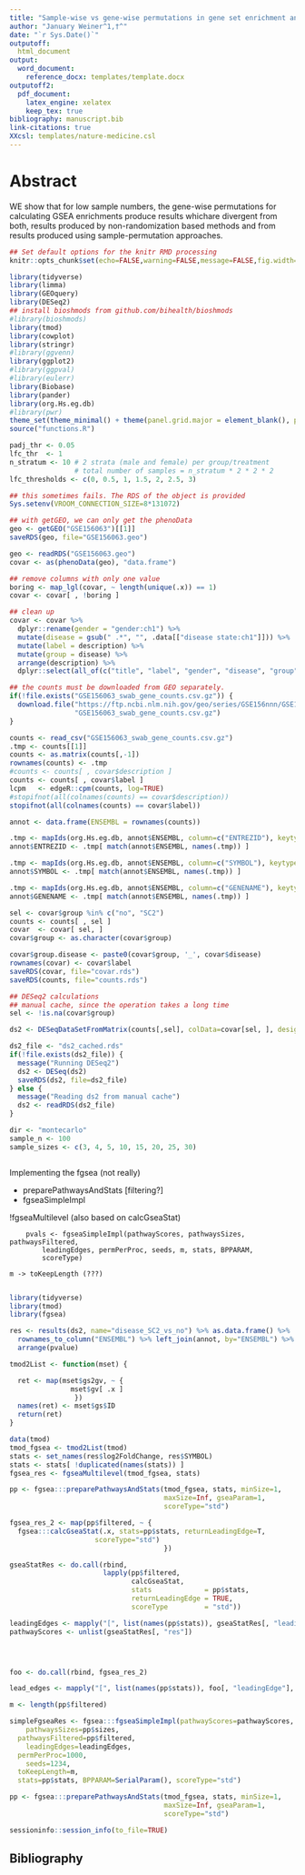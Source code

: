 ```yaml
---
title: "Sample-wise vs gene-wise permutations in gene set enrichment analysis"
author: "January Weiner^1,†^"
date: "`r Sys.Date()`"
outputoff:
  html_document
output:
  word_document:
    reference_docx: templates/template.docx
outputoff2: 
  pdf_document:
    latex_engine: xelatex
    keep_tex: true
bibliography: manuscript.bib
link-citations: true
XXcsl: templates/nature-medicine.csl
---
```


# Abstract

WE show that for low sample numbers, the gene-wise permutations for
calculating GSEA enrichments produce results whichare divergent from both,
results produced by non-randomization based methods and from results
produced using sample-permutation approaches.

```r
## Set default options for the knitr RMD processing
knitr::opts_chunk$set(echo=FALSE,warning=FALSE,message=FALSE,fig.width=5,fig.height=5,cache=FALSE,autodep=TRUE, results="hide")
```

```r
library(tidyverse)
library(limma)
library(GEOquery)
library(DESeq2)
## install bioshmods from github.com/bihealth/bioshmods
#library(bioshmods)
library(tmod)
library(cowplot)
library(stringr)
#library(ggvenn)
library(ggplot2)
#library(ggpval)
#library(eulerr)
library(Biobase)
library(pander)
library(org.Hs.eg.db)
#library(pwr)
theme_set(theme_minimal() + theme(panel.grid.major = element_blank(), panel.grid.minor = element_blank()))
source("functions.R")
```

```r
padj_thr <- 0.05
lfc_thr  <- 1
n_stratum <- 10 # 2 strata (male and female) per group/treatment
                # total number of samples = n_stratum * 2 * 2 * 2
lfc_thresholds <- c(0, 0.5, 1, 1.5, 2, 2.5, 3)
```




```r
## this sometimes fails. The RDS of the object is provided
Sys.setenv(VROOM_CONNECTION_SIZE=8*131072)

## with getGEO, we can only get the phenoData
geo <- getGEO("GSE156063")[[1]]
saveRDS(geo, file="GSE156063.geo")
```

```r
geo <- readRDS("GSE156063.geo")
covar <- as(phenoData(geo), "data.frame")

## remove columns with only one value
boring <- map_lgl(covar, ~ length(unique(.x)) == 1)
covar <- covar[ , !boring ] 

## clean up
covar <- covar %>% 
  dplyr::rename(gender = "gender:ch1") %>%
  mutate(disease = gsub(" .*", "", .data[["disease state:ch1"]])) %>%
  mutate(label = description) %>%
  mutate(group = disease) %>%
  arrange(description) %>%
  dplyr::select(all_of(c("title", "label", "gender", "disease", "group")))
```

```r
## the counts must be downloaded from GEO separately.
if(!file.exists("GSE156063_swab_gene_counts.csv.gz")) {
  download.file("https://ftp.ncbi.nlm.nih.gov/geo/series/GSE156nnn/GSE156063/suppl/GSE156063_swab_gene_counts.csv.gz",
                "GSE156063_swab_gene_counts.csv.gz")
}

counts <- read_csv("GSE156063_swab_gene_counts.csv.gz")
.tmp <- counts[[1]]
counts <- as.matrix(counts[,-1])
rownames(counts) <- .tmp
#counts <- counts[ , covar$description ]
counts <- counts[ , covar$label ]
lcpm   <- edgeR::cpm(counts, log=TRUE)
#stopifnot(all(colnames(counts) == covar$description))
stopifnot(all(colnames(counts) == covar$label))

annot <- data.frame(ENSEMBL = rownames(counts))

.tmp <- mapIds(org.Hs.eg.db, annot$ENSEMBL, column=c("ENTREZID"), keytype="ENSEMBL")
annot$ENTREZID <- .tmp[ match(annot$ENSEMBL, names(.tmp)) ]

.tmp <- mapIds(org.Hs.eg.db, annot$ENSEMBL, column=c("SYMBOL"), keytype="ENSEMBL")
annot$SYMBOL <- .tmp[ match(annot$ENSEMBL, names(.tmp)) ]

.tmp <- mapIds(org.Hs.eg.db, annot$ENSEMBL, column=c("GENENAME"), keytype="ENSEMBL")
annot$GENENAME <- .tmp[ match(annot$ENSEMBL, names(.tmp)) ]
```


```r
sel <- covar$group %in% c("no", "SC2")
counts <- counts[ , sel ]
covar  <- covar[ sel, ]
covar$group <- as.character(covar$group)

covar$group.disease <- paste0(covar$group, '_', covar$disease)
rownames(covar) <- covar$label
saveRDS(covar, file="covar.rds")
saveRDS(counts, file="counts.rds")

```

```r
## DESeq2 calculations
## manual cache, since the operation takes a long time
sel <- !is.na(covar$group)

ds2 <- DESeqDataSetFromMatrix(counts[,sel], colData=covar[sel, ], design=~ disease)

ds2_file <- "ds2_cached.rds"
if(!file.exists(ds2_file)) {
  message("Running DESeq2")
  ds2 <- DESeq(ds2)
  saveRDS(ds2, file=ds2_file)
} else {
  message("Reading ds2 from manual cache")
  ds2 <- readRDS(ds2_file)
}
```


```r
dir <- "montecarlo"
sample_n <- 100
sample_sizes <- c(3, 4, 5, 10, 15, 20, 25, 30)



```





Implementing the fgsea (not really)

 * preparePathwaysAndStats [filtering?]
 * fgseaSimpleImpl 

!fgseaMultilevel (also based on calcGseaStat)

```
    pvals <- fgseaSimpleImpl(pathwayScores, pathwaysSizes, pathwaysFiltered, 
        leadingEdges, permPerProc, seeds, m, stats, BPPARAM, 
        scoreType)

m -> toKeepLength (???)


```







```r
library(tidyverse)
library(tmod)
library(fgsea)

res <- results(ds2, name="disease_SC2_vs_no") %>% as.data.frame() %>%
  rownames_to_column("ENSEMBL") %>% left_join(annot, by="ENSEMBL") %>%
  arrange(pvalue)

tmod2List <- function(mset) {

  ret <- map(mset$gs2gv, ~ {
               mset$gv[ .x ]
                })
  names(ret) <- mset$gs$ID
  return(ret)
}

data(tmod)
tmod_fgsea <- tmod2List(tmod)
stats <- set_names(res$log2FoldChange, res$SYMBOL)
stats <- stats[ !duplicated(names(stats)) ]
fgsea_res <- fgseaMultilevel(tmod_fgsea, stats)

pp <- fgsea:::preparePathwaysAndStats(tmod_fgsea, stats, minSize=1,
                                      maxSize=Inf, gseaParam=1,
                                      scoreType="std")

fgsea_res_2 <- map(pp$filtered, ~ {
  fgsea:::calcGseaStat(.x, stats=pp$stats, returnLeadingEdge=T,
                     scoreType="std")
                                      })

gseaStatRes <- do.call(rbind,
                       lapply(pp$filtered,
                              calcGseaStat,
                              stats             = pp$stats,
                              returnLeadingEdge = TRUE,
                              scoreType         = "std"))

leadingEdges <- mapply("[", list(names(pp$stats)), gseaStatRes[, "leadingEdge"], SIMPLIFY = FALSE)
pathwayScores <- unlist(gseaStatRes[, "res"])




foo <- do.call(rbind, fgsea_res_2)

lead_edges <- mapply("[", list(names(pp$stats)), foo[, "leadingEdge"], SIMPLIFY = FALSE)

m <- length(pp$filtered)

simpleFgseaRes <- fgsea:::fgseaSimpleImpl(pathwayScores=pathwayScores,
	pathwaysSizes=pp$sizes,
  pathwaysFiltered=pp$filtered, 
	leadingEdges=leadingEdges,
  permPerProc=1000, 
	seeds=1234, 
  toKeepLength=m,
  stats=pp$stats, BPPARAM=SerialParam(), scoreType="std")


```

```r
pp <- fgsea:::preparePathwaysAndStats(tmod_fgsea, stats, minSize=1,
                                      maxSize=Inf, gseaParam=1, 
                                      scoreType="std")

```



```r
sessioninfo::session_info(to_file=TRUE)
```




## Bibliography

